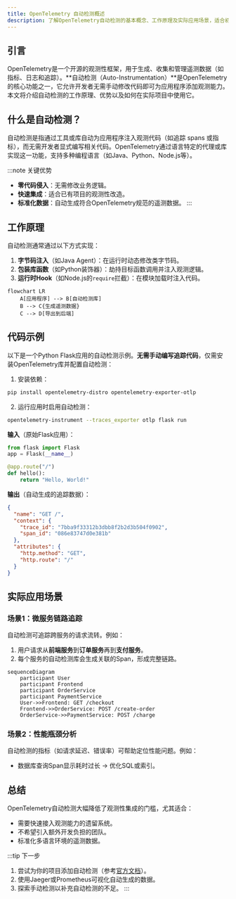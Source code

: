 ```yaml
---
title: OpenTelemetry 自动检测概述
description: 了解OpenTelemetry自动检测的基本概念、工作原理及实际应用场景，适合初学者的全面指南。
---
```


## 引言

OpenTelemetry是一个开源的观测性框架，用于生成、收集和管理遥测数据（如指标、日志和追踪）。**自动检测（Auto-Instrumentation）**是OpenTelemetry的核心功能之一，它允许开发者无需手动修改代码即可为应用程序添加观测能力。本文将介绍自动检测的工作原理、优势以及如何在实际项目中使用它。

## 什么是自动检测？

自动检测是指通过工具或库自动为应用程序注入观测代码（如追踪 spans 或指标），而无需开发者显式编写相关代码。OpenTelemetry通过语言特定的代理或库实现这一功能，支持多种编程语言（如Java、Python、Node.js等）。

:::note 关键优势
- **零代码侵入**：无需修改业务逻辑。
- **快速集成**：适合已有项目的观测性改造。
- **标准化数据**：自动生成符合OpenTelemetry规范的遥测数据。
:::

## 工作原理

自动检测通常通过以下方式实现：
1. **字节码注入**（如Java Agent）：在运行时动态修改类字节码。
2. **包装库函数**（如Python装饰器）：劫持目标函数调用并注入观测逻辑。
3. **运行时Hook**（如Node.js的`require`拦截）：在模块加载时注入代码。

```mermaid
flowchart LR
    A[应用程序] --> B[自动检测库]
    B --> C{生成遥测数据}
    C --> D[导出到后端]
```

## 代码示例

以下是一个Python Flask应用的自动检测示例。**无需手动编写追踪代码**，仅需安装OpenTelemetry库并配置自动检测：

1. 安装依赖：
```bash
pip install opentelemetry-distro opentelemetry-exporter-otlp
```

2. 运行应用时启用自动检测：
```bash
opentelemetry-instrument --traces_exporter otlp flask run
```

**输入**（原始Flask应用）：
```python
from flask import Flask
app = Flask(__name__)

@app.route("/")
def hello():
    return "Hello, World!"
```

**输出**（自动生成的追踪数据）：
```json
{
  "name": "GET /",
  "context": {
    "trace_id": "7bba9f33312b3dbb8f2b2d3b504f0902",
    "span_id": "086e83747d0e381b"
  },
  "attributes": {
    "http.method": "GET",
    "http.route": "/"
  }
}
```

## 实际应用场景

### 场景1：微服务链路追踪
自动检测可追踪跨服务的请求流转。例如：
1. 用户请求从**前端服务**到**订单服务**再到**支付服务**。
2. 每个服务的自动检测库会生成关联的Span，形成完整链路。

```mermaid
sequenceDiagram
    participant User
    participant Frontend
    participant OrderService
    participant PaymentService
    User->>Frontend: GET /checkout
    Frontend->>OrderService: POST /create-order
    OrderService->>PaymentService: POST /charge
```

### 场景2：性能瓶颈分析
自动检测的指标（如请求延迟、错误率）可帮助定位性能问题。例如：
- 数据库查询Span显示耗时过长 → 优化SQL或索引。

## 总结

OpenTelemetry自动检测大幅降低了观测性集成的门槛，尤其适合：
- 需要快速接入观测能力的遗留系统。
- 不希望引入额外开发负担的团队。
- 标准化多语言环境的遥测数据。

:::tip 下一步
1. 尝试为你的项目添加自动检测（参考[官方文档](https://opentelemetry.io/docs/)）。
2. 使用Jaeger或Prometheus可视化自动生成的数据。
3. 探索手动检测以补充自动检测的不足。
:::